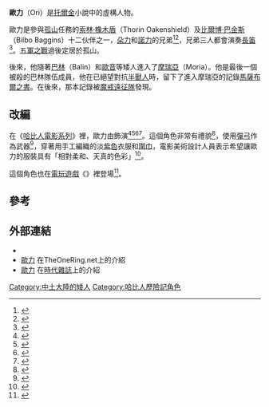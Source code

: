 {{NoteTA
|G1=LR
}}
{{Tolkienchar
|character_name = 歐力
|image_character = 
|image_caption = 
|character_alias =
|character_race = [[矮人_(中土大陸)|矮人]]
|character_actor ={{Le|亞當·布朗|Adam Brown (actor)}}
|Book(s) = 《[[哈比人歷險記|哈比人歷險記]]》
}}
'''歐力'''（Ori）是[[托爾金|托爾金]]小說中的虛構人物。

歐力是參與[[孤山_(托爾金小說)|孤山]]任務的[[索林·橡木盾|索林·橡木盾]]（Thorin Oakenshield）及[[比爾博·巴金斯|比爾博·巴金斯]]（Bilbo Baggins）十二伙伴之一，[[朵力|朵力]]和[[諾力|諾力]]的兄弟<ref>{{Cite news|url=http://www.dailymail.co.uk/tvshowbiz/article-2012319/The-Hobbit-s-dwarves-First-look-Dori-Nori-Ori-Lord-Rings-prequel.html|title=The Hobbit sneak peek: Meet Dori, Nori and Ori from Lord of the Rings prequel|author=|date=2011-07-08|newspaper=Mail Online|accessdate=2018-04-30|archive-date=2015-11-21|archive-url=https://web.archive.org/web/20151121041249/http://www.dailymail.co.uk/tvshowbiz/article-2012319/The-Hobbit-s-dwarves-First-look-Dori-Nori-Ori-Lord-Rings-prequel.html|dead-url=no}}</ref><ref>{{Cite web|url=http://www.glyphweb.com/arda/o/ori.html|title=Ori|accessdate=2018-04-30|publisher=阿爾達百科全書|language=en-GB|archive-date=2018-05-01|archive-url=https://web.archive.org/web/20180501004617/http://www.glyphweb.com/arda/o/ori.html|dead-url=no}}</ref>，兄弟三人都會演奏[[長笛|長笛]]<ref>{{Cite news|url=http://www.theonering.net/torwp/the-hobbit/characters/ori/|title=Ori|date=2010-11-08|newspaper=TheOneRing.net|accessdate=2018-04-30|language=en-US|archive-date=2018-05-01|archive-url=https://web.archive.org/web/20180501004702/http://www.theonering.net/torwp/the-hobbit/characters/ori/|dead-url=no}}</ref>。[[五軍之戰|五軍之戰]]過後定居於孤山。

後來，他隨著[[巴林_(中土大陸)|巴林]]（Balin）和[[歐音|歐音]]等矮人進入了[[摩瑞亞|摩瑞亞]]（Moria）。他是最後一個被殺的巴林隊伍成員，他在已絕望對抗[[半獸人|半獸人]]時，留下了進入摩瑞亞的記錄[[馬薩布爾之書|馬薩布爾之書]]。在後來，那本記錄被[[魔戒遠征隊|魔戒遠征隊]]發現。

==改編==
在《[[哈比人電影系列|哈比人電影系列]]》裡，歐力由{{Le|亞當·布朗|Adam Brown (actor)}}飾演<ref>{{Cite web|url=http://www.imdb.com/character/ch0229353/|title=Ori (Character)|accessdate=2018-04-30|author=|date=|publisher=IMDB|archiveurl=https://web.archive.org/web/20161224114308/http://www.imdb.com/character/ch0229353/|archivedate=2016-12-24}}</ref><ref>{{Cite web|url=http://www.sthelensstar.co.uk/news/15364238.Blockbuster_fantasy_series_stars_added_to_St_Helens_Comic_Con_guest_list/|title=Blockbuster fantasy series stars added to St Helens Comic Con guest list|accessdate=2018-04-30|date=2017-06-22|publisher=St Helens Star|language=en|archive-date=2018-05-01|archive-url=https://web.archive.org/web/20180501094503/http://www.sthelensstar.co.uk/news/15364238.Blockbuster_fantasy_series_stars_added_to_St_Helens_Comic_Con_guest_list/|dead-url=no}}</ref><ref>{{Cite news|url=http://www.theonering.net/torwp/2014/01/03/85969-adam-brown-ori-to-do-a-qa-at-charity-screening-of-the-hobbit-the-desolation-of-smaug/|title=Adam Brown, ‘Ori,’ to do a Q&A at charity screening of “The Hobbit: The Desolation of Smaug.”|date=2014-01-03|newspaper=TheOneRing.net|accessdate=2018-04-30|language=en-US|archive-date=2018-05-01|archive-url=https://web.archive.org/web/20180501004542/http://www.theonering.net/torwp/2014/01/03/85969-adam-brown-ori-to-do-a-qa-at-charity-screening-of-the-hobbit-the-desolation-of-smaug/|dead-url=no}}</ref><ref>{{Cite web|url=http://middleearthnews.com/2014/05/29/happy-birthday-adam-brown-2/|title=Happy Birthday, Adam Brown!|accessdate=2018-04-30|date=2014-05-29|publisher=Middle-earth News|archive-date=2018-05-01|archive-url=https://web.archive.org/web/20180501004746/http://middleearthnews.com/2014/05/29/happy-birthday-adam-brown-2/|dead-url=no}}</ref>。這個角色非常有禮貌<ref>{{Cite journal|title=TIME’s Guide to The Hobbit‘s 13 Dwarves|url=http://entertainment.time.com/2012/12/13/times-guide-to-the-hobbits-13-dwarves/slide/ori/|last=Tharoor|first=Ishaan|journal=Time|language=en-US|issn=0040-781X|access-date=2018-09-18|archive-date=2018-09-13|archive-url=https://web.archive.org/web/20180913075638/http://entertainment.time.com/2012/12/13/times-guide-to-the-hobbits-13-dwarves/slide/ori/|dead-url=no}}</ref>，使用[[彈弓|彈弓]]作為武器<ref>{{Cite web|url=http://middleearthnews.com/2015/02/19/the-12-days-of-ori-the-full-adam-brown-interview/|title=The 12 Days of Ori – The Full Adam Brown Interview|accessdate=2018-04-30|date=2015-02-19|publisher=Middle-earth News|archive-date=2018-05-01|archive-url=https://web.archive.org/web/20180501004749/http://middleearthnews.com/2015/02/19/the-12-days-of-ori-the-full-adam-brown-interview/|dead-url=no}}</ref>，穿著用手工編織的淡[[紫色|紫色]]衣服和[[圍巾|圍巾]]，電影美術設計人員表示希望讓歐力的服裝具有「相對柔和、天真的色彩」<ref>{{Cite web|url=https://107cine.com/m/mstream/13551/|title=《霍比特人》服装、造型、特效化妆、道具制作，团队创作谈|accessdate=2018-04-30|publisher=影视工业网|archive-date=2019-09-04|archive-url=https://web.archive.org/web/20190904134015/https://107cine.com/m/mstream/13551/|dead-url=no}}</ref>。

這個角色也在[[電玩遊戲|電玩遊戲]]《{{Le|中土守護者|Guardians of Middle-earth}}》裡登場<ref>{{Cite web|url=http://middleearthnews.com/2012/11/01/ori-from-the-hobbit-will-be-playable-in-guardians-of-middle-earth/|title=Ori from ‘The Hobbit’ Will Be Playable in Guardians of Middle-earth|accessdate=2018-04-30|date=2012-11-01|publisher=Middle-earth News|archive-date=2018-05-01|archive-url=https://web.archive.org/web/20180501004654/http://middleearthnews.com/2012/11/01/ori-from-the-hobbit-will-be-playable-in-guardians-of-middle-earth/|dead-url=no}}</ref>。

==參考==
{{Reflist|2}}

==外部連結==
* {{Imdb character|0229353}}{{en}}
* [http://www.theonering.net/torwp/the-hobbit/characters/ori/ 歐力] {{Wayback|url=http://www.theonering.net/torwp/the-hobbit/characters/ori/ |date=20180501004702 }}在TheOneRing.net上的介紹{{en}}
* [http://entertainment.time.com/2012/12/13/times-guide-to-the-hobbits-13-dwarves/slide/ori/ 歐力] {{Wayback|url=http://entertainment.time.com/2012/12/13/times-guide-to-the-hobbits-13-dwarves/slide/ori/ |date=20180913075638 }}在[[時代雜誌|時代雜誌]]上的介紹{{en}}

{{dwarves}}
{{哈比人歷險記}}

[[Category:中土大陸的矮人|Category:中土大陸的矮人]]
[[Category:哈比人歷險記角色|Category:哈比人歷險記角色]]
